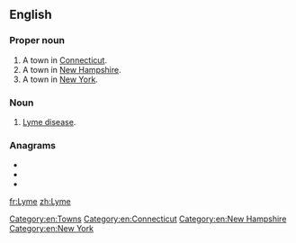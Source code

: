 {{also|lyme}}
==English==

===Proper noun===
{{en-proper noun}}

# A town in [[Connecticut]].
# A town in [[New Hampshire]].
# A town in [[New York]].

===Noun===
{{en-noun|-}}

# [[Lyme disease]].

===Anagrams===
* {{l|en|elmy}}
* {{l|en|yelm}}
* {{l|en|ylem}}

[[Category:en:Towns]]
[[Category:en:Connecticut]]
[[Category:en:New Hampshire]]
[[Category:en:New York]]

[[fr:Lyme]]
[[zh:Lyme]]